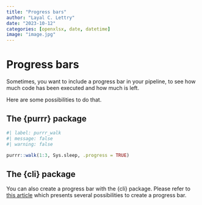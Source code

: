 ```yaml
---
title: "Progress bars"
author: "Layal C. Lettry"
date: "2023-10-12"
categories: [openxlsx, date, datetime]
image: "image.jpg"
---
```


# Progress bars

Sometimes, you want to include a progress bar in your pipeline, to see how much
code has been executed and how much is left. 

Here are some possibilities to do that.

## The \{purrr\} package

```r
#| label: purrr_walk
#| message: false
#| warning: false

purrr::walk(1:3, Sys.sleep, .progress = TRUE)
```

## The \{cli\} package

You can also create a progress bar with the \{cli\} package. Please refer to [this article](https://cli.r-lib.org/articles/progress.html) which presents several possibilities to create a progress bar. 
